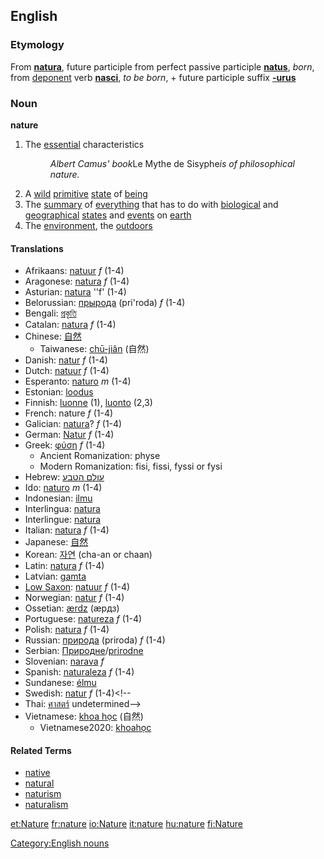 ==English==

===Etymology===
From {{L.}} '''[[natura]]''', future participle from perfect passive participle '''[[natus]]''', ''born'', from [[deponent]] verb '''[[nasci]]''', ''to be born'', + future participle suffix '''[[-urus]]'''

===Noun===
'''nature'''
[[Category:English nouns]]
#The [[essential]] characteristics 
#:''Albert Camus' book ''Le Mythe de Sisyphe'' is of philosophical nature.''
#A [[wild]] [[primitive]] [[state]] of [[being]]
#The [[summary]] of [[everything]] that has to do with [[biological]] and [[geographical]] [[state|states]] and [[event|events]] on [[earth]]
#The [[environment]], the [[outdoors]]

====Translations====
*Afrikaans: [[natuur]] ''f'' (1-4)
*Aragonese: [[natura]] ''f'' (1-4)
*Asturian: [[natura]] ''f' (1-4)
*Belorussian: [[прырода]] (pri'roda) ''f'' (1-4)
*Bengali: [[প্রকৃতি]]<!-- ()-->
*Catalan: [[natura]] ''f'' (1-4)
*Chinese: [[自然]]
**Taiwanese: [[chū-jiân]] (自然)
*Danish: [[natur]] ''f'' (1-4)
*Dutch: [[natuur]] ''f'' (1-4)
*Esperanto: [[naturo]] ''m'' (1-4)
*Estonian: [[loodus]]
*Finnish: [[luonne]] (1), [[luonto]] (2,3)
*French: nature ''f'' (1-4)
*Galician: [[natura]]? ''f'' (1-4)
*German: [[Natur]] ''f'' (1-4)
*Greek: [[φύση]] ''f'' (1-4)
**Ancient Romanization: physe
**Modern Romanization: fisi, fissi, fyssi or fysi
*Hebrew: [[עולם הטבע]]<!--*Hebrew: [[teva]] This entry is in the incorrect script -->
*Ido: [[naturo]] ''m'' (1-4)
*Indonesian: [[ilmu]]
*Interlingua: [[natura]]
*Interlingue: [[natura]]
*Italian: [[natura]] ''f'' (1-4)
*Japanese: [[自然]]
*Korean: [[자연]] (cha-an or chaan)
*Latin: [[natura]] ''f'' (1-4)
*Latvian: [[gamta]]
*[[Low Saxon]]: [[natuur]] ''f'' (1-4)
*Norwegian: [[natur]] ''f'' (1-4)
*Ossetian: [[ærdz]] (æрдз)
*Portuguese: [[natureza]] ''f'' (1-4)
*Polish: [[natura]] ''f'' (1-4)
*Russian: [[природа]] (priroda) ''f'' (1-4)
*Serbian: [[Природне]]/[[prirodne]]
*Slovenian: [[narava]] ''f''
*Spanish: [[naturaleza]] ''f'' (1-4)
*Sundanese: [[élmu]]
*Swedish: [[natur]] ''f'' (1-4)<!--
*Thai: [[ศาสตร์]]  undetermined-->
*Vietnamese: [[khoa học]] (自然)
**Vietnamese2020: [[khoahọc]]

====Related Terms====
*[[native]]
*[[natural]]
*[[naturism]]
*[[naturalism]]

[[et:Nature]]
[[fr:nature]]
[[io:Nature]]
[[it:nature]]
[[hu:nature]]
[[fi:Nature]]